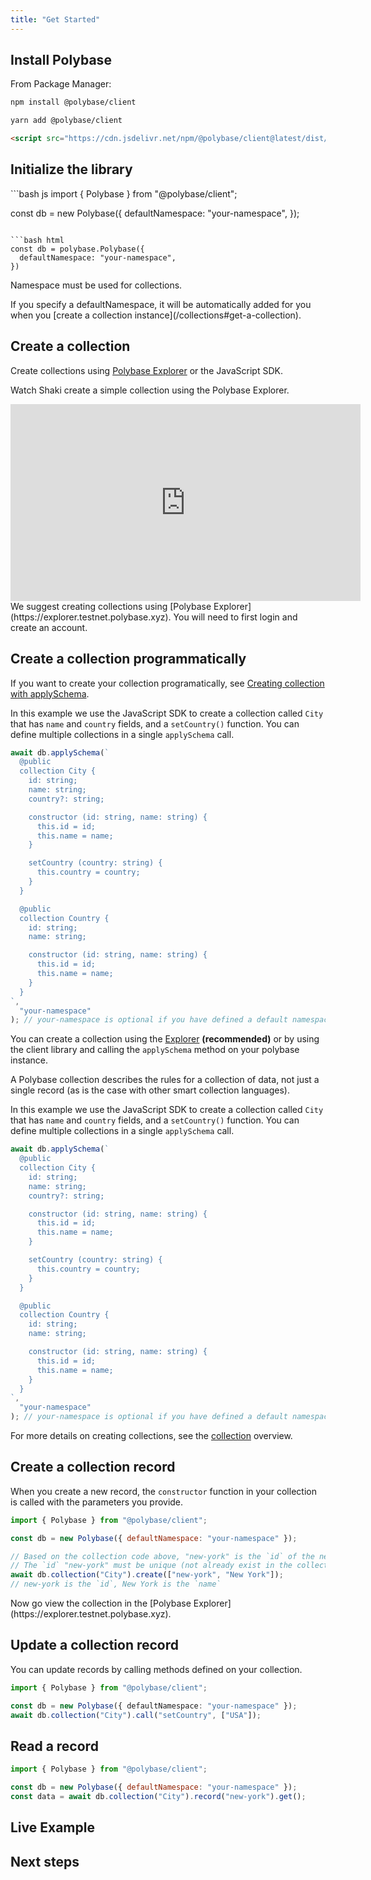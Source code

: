 ```yaml
---
title: "Get Started"
---
```


## Install Polybase

From Package Manager:

<CodeGroup>

```bash npm
npm install @polybase/client
```

```bash yarn
yarn add @polybase/client
```

```html html
<script src="https://cdn.jsdelivr.net/npm/@polybase/client@latest/dist/bundle.min.js"></script>
```

</CodeGroup>

## Initialize the library

<CodeGroup>
```bash js
import { Polybase } from "@polybase/client";

const db = new Polybase({
  defaultNamespace: "your-namespace",
});
```

```bash html
const db = polybase.Polybase({
  defaultNamespace: "your-namespace",
})
```
</CodeGroup>


<Warning>Namespace must be used for collections.</Warning>

<Info>
  If you specify a defaultNamespace, it will be automatically added for you when you [create a collection instance](/collections#get-a-collection).
</Info>

## Create a collection

Create collections using [Polybase Explorer](https://explorer.testnet.polybase.xyz) or the JavaScript SDK.

Watch Shaki create a simple collection using the Polybase Explorer. 
<iframe width="560" height="315" src="https://www.youtube.com/embed/EKHD7i1y4jc" title="Defining a collection in Polybase Explorer" frameborder="0" allow="accelerometer; autoplay; clipboard-write; encrypted-media; gyroscope; picture-in-picture; web-share" allowfullscreen></iframe>

<Info>
We suggest creating collections using [Polybase Explorer](https://explorer.testnet.polybase.xyz). You will need to first login and create an account.
</Info>

## Create a collection programmatically

If you want to create your collection programatically, see [Creating collection with applySchema](/collections#).

In this example we use the JavaScript SDK to create a collection called `City` that has `name` and `country` fields, and a `setCountry()` function. You can define multiple 
collections in a single `applySchema` call.

```js
await db.applySchema(`
  @public
  collection City {
    id: string;
    name: string;
    country?: string;

    constructor (id: string, name: string) {
      this.id = id;
      this.name = name;
    }

    setCountry (country: string) {
      this.country = country;
    }
  }

  @public
  collection Country {
    id: string;
    name: string;

    constructor (id: string, name: string) {
      this.id = id;
      this.name = name;
    }
  }
`,
  "your-namespace"
); // your-namespace is optional if you have defined a default namespace
```

You can create a collection using the [Explorer](https://explorer.testnet.polybase.xyz) **(recommended)** or by using the client library and calling the `applySchema` method on your polybase instance.

A Polybase collection describes the rules for a collection of data, not just a single record (as is the case with other smart collection languages).

In this example we use the JavaScript SDK to create a collection called `City` that has `name` and `country` fields, and a `setCountry()` function. You can define multiple 
collections in a single `applySchema` call.

```js
await db.applySchema(`
  @public
  collection City {
    id: string;
    name: string;
    country?: string;

    constructor (id: string, name: string) {
      this.id = id;
      this.name = name;
    }

    setCountry (country: string) {
      this.country = country;
    }
  }

  @public
  collection Country {
    id: string;
    name: string;

    constructor (id: string, name: string) {
      this.id = id;
      this.name = name;
    }
  }
`,
  "your-namespace"
); // your-namespace is optional if you have defined a default namespace
```

For more details on creating collections, see the [collection](/collections) overview.

## Create a collection record

When you create a new record, the `constructor` function in your collection is called with the parameters you provide.

```js
import { Polybase } from "@polybase/client";

const db = new Polybase({ defaultNamespace: "your-namespace" });

// Based on the collection code above, "new-york" is the `id` of the new record. 
// The `id` "new-york" must be unique (not already exist in the collection)
await db.collection("City").create(["new-york", "New York"]); 
// new-york is the `id`, New York is the `name`
```

<Note>
  Now go view the collection in the [Polybase Explorer](https://explorer.testnet.polybase.xyz).
</Note>

## Update a collection record

You can update records by calling methods defined on your collection.

```typescript
import { Polybase } from "@polybase/client";

const db = new Polybase({ defaultNamespace: "your-namespace" });
await db.collection("City").call("setCountry", ["USA"]);
```

## Read a record

```js
import { Polybase } from "@polybase/client";

const db = new Polybase({ defaultNamespace: "your-namespace" });
const data = await db.collection("City").record("new-york").get();
```

## Live Example

<Snippet file="examples/client-auth.mdx" /> 



## Next steps

<Card title="Understand Collections" icon="table" href="/collections">
</Card>

<Card title="FAQ" icon="question" href="/faq">
</Card>

<Card title="Read the Polybase Whitepaper" icon="file-lines" href="https://polybase.xyz/whitepaper">
</Card>